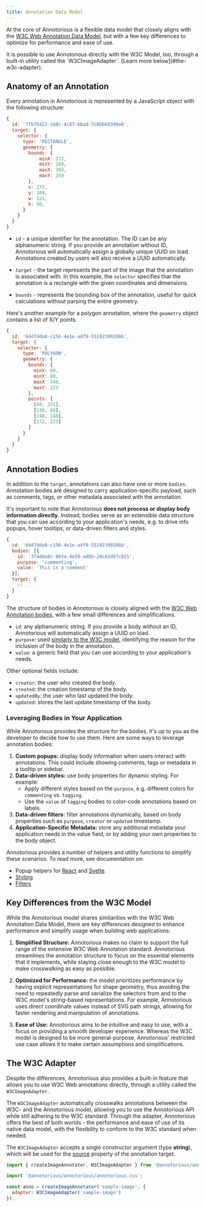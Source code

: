 ```yaml
---
title: Annotation Data Model
---
```


At the core of Annotorious is a flexible data model that closely 
aligns with the [W3C Web Annotation Data Model](https://www.w3.org/TR/annotation-model/), 
but with a few key differences to optimize for performance and 
ease of use.

<Aside type="tip">
It is possible to use Annotorious directly with the W3C Model, too, through a built-in utility 
called the `W3CImageAdapter`. [Learn more below](#the-w3c-adapter).
</Aside>

## Anatomy of an Annotation

Every annotation in Annotorious is represented by a JavaScript 
object with the following structure:

```js
{
  id: '7fb76422-3a8c-4c87-bbad-7c8bb68399a0',
  target: {
    selector: {
      type: 'RECTANGLE',
      geometry: {
        bounds: {
            minX: 272,
            minY: 169,
            maxX: 393,
            maxY: 259
        },
        x: 272,
        y: 169,
        w: 121,
        h: 90,
      }
    }
  }
}
```

* `id` - a unique identifier for the annotation. The ID can be any 
  alphanumeric string. If you provide an annotation without ID, 
  Annotorious will automatically assign a globally unique UUID on load.
  Annotations created by users will also receive a UUID 
  automatically.

* `target` - the target represents the part of the image 
  that the annotation is associated with. In this example, the 
  `selector` specifies that the annotation is a 
  rectangle with the given coordinates and dimensions.

* `bounds` - represents the bounding box of the annotation, useful 
  for quick calculations without parsing the entire geometry.

Here's another example for a polygon annotation, where the 
`geometry` object contains a list of X/Y points.

```js 
{
  id: '64d7dda8-c156-4e1e-a4f9-55192399208b',
  target: {
    selector: {
      type: 'POLYGON',
      geometry: {
        bounds: {
          minX: 60,
          minY: 88,
          maxX: 248,
          maxY: 223
        },
        points: [
          [60, 221],
          [136, 88],
          [248, 148],
          [172, 223]
        ]
      }
    }
  }
}
```

## Annotation Bodies

In addition to the `target`, annotations can also have one or more 
`bodies`. Annotation bodies are designed to carry application-specific 
payload, such as comments, tags, or other metadata associated with 
the annotation.

It's important to note that Annotorious __does not process or display 
body information directly__. Instead, bodies serve as an extensible 
data structure that you can use according to your application's
needs, e.g. to drive info popups, hover tooltips, or data-driven 
filters and styles.

```js
{
  id: '64d7dda8-c156-4e1e-a4f9-55192399208b',
  bodies: [{
    id: '3f4d0a8c-803a-4e59-ad0b-20c82d87c815',
    purpose: 'commenting',
    value: 'This is a comment'
  }],
  target: { 
    // ...
  }
}
```

The structure of bodies in Annotorious is closely aligned with 
the [W3C Web Annotation bodies](https://www.w3.org/TR/annotation-model/#bodies-and-targets), 
with a few small differences and simplifications.

- `id`: any alphanumeric string. If you provide a body without an 
  ID, Annotorious will automatically assign a UUID on load.
- `purpose`: used [similarly to the W3C model](https://www.w3.org/TR/annotation-model/#motivation-and-purpose),
  identifying the reason for the inclusion of the body in the annotation.
- `value`: a generic field that you can use according to your 
  application's needs.

Other optional fields include:

- `creator`: the user who created the body.
- `created`: the creation timestamp of the body.
- `updatedBy`: the user who last updated the body.
- `updated`: stores the last update timestamp of the body.

### Leveraging Bodies in Your Application

While Annotorious provides the structure for the bodies, it's up 
to you as the developer to decide how to use them. Here are some 
ways to leverage annotation bodies:

1. __Custom popups:__ display body information when users 
  interact with annotations. This could include showing comments, 
  tags or metadata in a tooltip or sidebar.
2. __Data-driven styles:__ use body properties for dynamic styling. For example:
   * Apply different styles based on the `purpose`, e.g. different 
     colors for `commenting` vs. `tagging`.
   * Use the `value` of `tagging` bodies to color-code annotations
     based on labels.
3. __Data-driven filters:__ filter annotations dynamically, based 
   on body properties such as `purpose`, `creator` or `updated` 
   timestamp. 
4. __Application-Specific Metadata:__ store any additional 
   metadata your application needs in the value field, or by
   adding your own properties to the body object.

Annotorious provides a number of helpers and utility functions 
to simplify these scenarios. To read more, see documentation on:

* Popup helpers for [React](#) and [Svelte](#).
* [Styling](/api-reference/drawing-style)
* [Filters](/api-reference/filter) 

## Key Differences from the W3C Model

While the Annotorious model shares similarities with the W3C Web 
Annotation Data Model, there are key differences designed to 
enhance performance and simplify usage when building web applications:

1. __Simplified Structure:__ Annotorious makes no claim to support 
   the full range of the extensive W3C Web Annotation standard. 
   Annotorious streamlines the annotation structure to focus on the 
   essential elements that it implements, while staying close enough
   to the W3C model to make crosswalking as easy as possible.

2. __Optimized for Performance:__ the model prioritizes performance 
   by having explicit representations for shape geometry, thus avoiding 
   the need to repeatedly parse and serialize the selectors from and to 
   the W3C model's string-based representations. For example, Annotorious
   uses direct coordinate values instead of SVG path strings, allowing 
   for faster rendering and manipulation of annotations.

3. __Ease of Use:__ Annotorious aims to be intuitive and easy to use, 
   with a focus on providing a smooth developer experience. Whereas 
   the W3C model is designed to be more general-purpose, Annotorious' 
   restricted use case allows it to make certain assumptions and 
   simplifications.

## The W3C Adapter

Despite the differences, Annotorious also provides a built-in feature 
that allows you to use W3C Web annotations directly, through a 
utility called the `W3CImageAdapter`.

The `W3CImageAdapter` automatically crosswalks annotations between 
the W3C- and the Annotorious model, allowing you to use the Annotorious 
API while still adhering to the W3C standard. Through the adapter, 
Annotorious offers the best of both worlds - the performance and 
ease of use of its native data model, with the flexibility to conform 
to the W3C standard when needed.

The `W3CImageAdapter` accepts a single constructor argument (type __string__), which 
will be used for the [source](https://www.w3.org/TR/annotation-model/#specific-resources)
property of the annotation target.

```js
import { createImageAnnotator, W3CImageAdapter } from '@annotorious/annotorious';

import '@annotorious/annotorious/annotorious.css';

const anno = createImageAnnotator('sample-image', { 
  adapter: W3CImageAdapter('sample-image')
});
```


